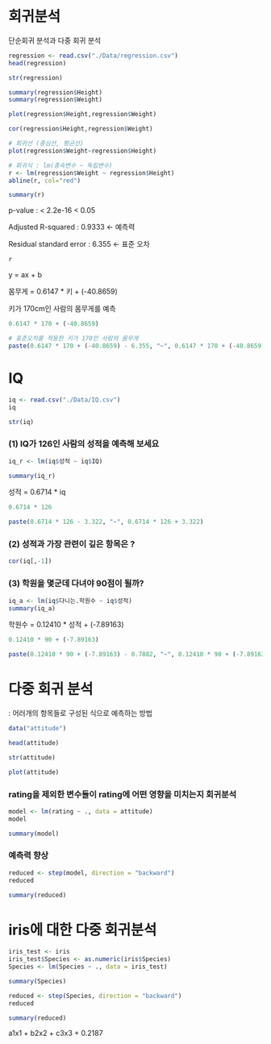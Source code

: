 # 회귀분석

단순회귀 분석과 다중 회귀 분석

```r
regression <- read.csv("./Data/regression.csv")
head(regression)
```

```r
str(regression)
```

```r
summary(regression$Height)
summary(regression$Weight)
```

```r
plot(regression$Height,regression$Weight)
```

```r
cor(regression$Height,regression$Weight)
```

```r
# 회귀선 (중심선, 평균선)
plot(regression$Weight~regression$Height)

# 회귀식 : lm(종속변수 ~ 독립변수)
r <- lm(regression$Weight ~ regression$Height)
abline(r, col="red")
```

```r
summary(r)
```

p-value : \< 2.2e-16 \< 0.05

Adjusted R-squared : 0.9333 \<- 예측력

Residual standard error : 6.355 \<- 표준 오차

```r
r
```

y = ax + b

몸무게 = 0.6147 \* 키 + (-40.8659)

키가 170cm인 사람의 몸무게를 예측

```r
0.6147 * 170 + (-40.8659)

# 표준오차를 적용한 키가 170인 사람의 몸무게
paste(0.6147 * 170 + (-40.8659) - 6.355, "~", 0.6147 * 170 + (-40.8659) + 6.355)
```

# IQ

```r
iq <- read.csv("./Data/IQ.csv")
iq
```

```r
str(iq)
```

### (1) IQ가 126인 사람의 성적을 예측해 보세요

```r
iq_r <- lm(iq$성적 ~ iq$IQ)
```

```r
summary(iq_r)
```

성적 = 0.6714 \* iq

```r
0.6714 * 126

paste(0.6714 * 126 - 3.322, "~", 0.6714 * 126 + 3.322)
```

### (2) 성적과 가장 관련이 깊은 항목은 ?

```r
cor(iq[,-1])
```

### (3) 학원을 몇군데 다녀야 90점이 될까?

```r
iq_a <- lm(iq$다니는.학원수 ~ iq$성적)
summary(iq_a)
```

학원수 = 0.12410 \* 성적 + (-7.89163)

```r
0.12410 * 90 + (-7.89163)

paste(0.12410 * 90 + (-7.89163) - 0.7882, "~", 0.12410 * 90 + (-7.89163) + 0.7882)
```

# 다중 회귀 분석

: 어러개의 항목들로 구성된 식으로 예측하는 방법

```r
data("attitude")
```

```r
head(attitude)
```

```r
str(attitude)
```

```r
plot(attitude)
```

### rating을 제외한 변수들이 rating에 어떤 영향을 미치는지 회귀분석

```r
model <- lm(rating ~ ., data = attitude)
model
```

```r
summary(model)
```

### 예측력 향상

```r
reduced <- step(model, direction = "backward")
reduced
```

```r
summary(reduced)
```

# iris에 대한 다중 회귀분석

```r
iris_test <- iris
iris_test$Species <- as.numeric(iris$Species)
Species <- lm(Species ~ ., data = iris_test)
```

```r
summary(Species)
```

```r
reduced <- step(Species, direction = "backward")
reduced
```

```r
summary(reduced)
```

a1x1 + b2x2 + c3x3 + 0.2187
